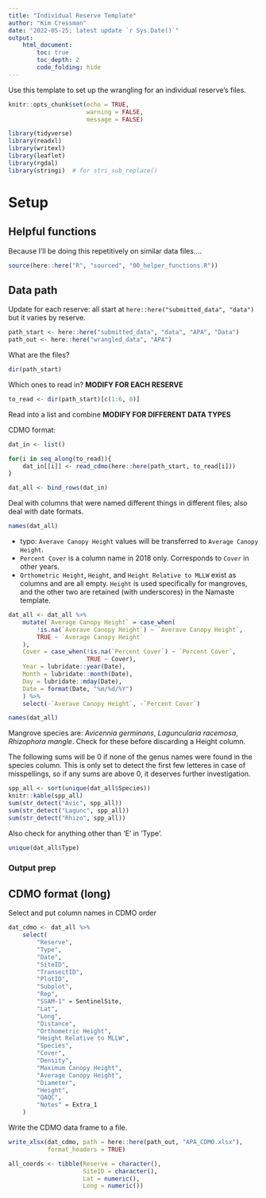 ```yaml
---
title: "Individual Reserve Template"
author: "Kim Cressman"
date: "2022-05-25; latest update `r Sys.Date()`"
output: 
    html_document:
        toc: true
        toc_depth: 2
        code_folding: hide
---
```


Use this template to set up the wrangling for an individual reserve's files.  


```r
knitr::opts_chunk$set(echo = TRUE,
                      warning = FALSE,
                      message = FALSE)
```

```r
library(tidyverse)
library(readxl)
library(writexl)
library(leaflet)
library(rgdal)
library(stringi)  # for stri_sub_replace()
```

# Setup  

## Helpful functions  

Because I'll be doing this repetitively on similar data files....  

```r
source(here::here("R", "sourced", "00_helper_functions.R"))
```

## Data path  

Update for each reserve: all start at  `here::here("submitted_data", "data")` but it varies by reserve.   

```r
path_start <- here::here("submitted_data", "data", "APA", "Data")
path_out <- here::here("wrangled_data", "APA")
```


What are the files?  

```r
dir(path_start)  
```

Which ones to read in?  **MODIFY FOR EACH RESERVE**  

```r
to_read <- dir(path_start)[c(1:6, 8)]
```

Read into a list and combine  **MODIFY FOR DIFFERENT DATA TYPES**  

CDMO format:  

```r
dat_in <- list()

for(i in seq_along(to_read)){
    dat_in[[i]] <- read_cdmo(here::here(path_start, to_read[i])) 
}

dat_all <- bind_rows(dat_in)
```

Deal with columns that were named different things in different files; also deal with date formats.  

```r
names(dat_all)
```


+  typo: `Averave Canopy Height` values will be transferred to `Average Canopy Height`.  
+  `Percent Cover` is a column name in 2018 only. Corresponds to `Cover` in other years.  
+  `Orthometric Height`, `Height`, and `Height Relative to MLLW` exist as columns and are all empty. `Height` is used specifically for mangroves, and the other two are retained (with underscores) in the Namaste template.  

```r
dat_all <- dat_all %>% 
    mutate(`Average Canopy Height` = case_when(
        !is.na(`Averave Canopy Height`) ~ `Averave Canopy Height`,
        TRUE ~ `Average Canopy Height`
    ),
    Cover = case_when(!is.na(`Percent Cover`) ~ `Percent Cover`,
                      TRUE ~ Cover),
    Year = lubridate::year(Date),
    Month = lubridate::month(Date),
    Day = lubridate::mday(Date),
    Date = format(Date, "%m/%d/%Y")
    ) %>% 
    select(-`Averave Canopy Height`, -`Percent Cover`)
```

```r
names(dat_all)
```

Mangrove species are: *Avicennia germinans*, *Laguncularia racemosa*, *Rhizophora mangle*. Check for these before discarding a Height column.   

The following sums will be 0 if none of the genus names were found in the species column. This is only set to detect the first few letteres in case of misspellings, so if any sums are above 0, it deserves further investigation.  

```r
spp_all <- sort(unique(dat_all$Species))
knitr::kable(spp_all)
sum(str_detect("Avic", spp_all))
sum(str_detect("Lagunc", spp_all))
sum(str_detect("Rhizo", spp_all))

```

Also check for anything other than 'E' in 'Type'.

```r
unique(dat_all$Type)
```



### Output prep  

## CDMO format (long)  

Select and put column names in CDMO order  

```r
dat_cdmo <- dat_all %>% 
    select(
        "Reserve",
        "Type",
        "Date",
        "SiteID",
        "TransectID",
        "PlotID",
        "Subplot",
        "Rep",
        "SSAM-1" = SentinelSite,
        "Lat",
        "Long",
        "Distance",
        "Orthometric Height",
        "Height Relative to MLLW",
        "Species",
        "Cover",
        "Density",
        "Maximum Canopy Height",
        "Average Canopy Height",
        "Diameter",
        "Height",
        "QAQC",
        "Notes" = Extra_1
    )
```

Write the CDMO data frame to a file.  

```r

write_xlsx(dat_cdmo, path = here::here(path_out, "APA_CDMO.xlsx"),
           format_headers = TRUE)
```

```r
all_coords <- tibble(Reserve = character(),
                     SiteID = character(),
                     Lat = numeric(),
                     Long = numeric())
```



